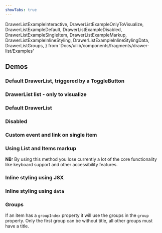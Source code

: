 ```yaml
---
showTabs: true
---
```


  DrawerListExampleInteractive,
  DrawerListExampleOnlyToVisualize,
  DrawerListExampleDefault,
  DrawerListExampleDisabled,
  DrawerListExampleSingleItem,
  DrawerListExampleMarkup,
  DrawerListExampleInlineStyling,
  DrawerListExampleInlineStylingData,
  DrawerListGroups,
} from 'Docs/uilib/components/fragments/drawer-list/Examples'

## Demos

### Default DrawerList, triggered by a ToggleButton

<DrawerListExampleInteractive />

### DrawerList list - only to visualize

<DrawerListExampleOnlyToVisualize />

### Default DrawerList

<DrawerListExampleDefault />

### Disabled

<DrawerListExampleDisabled />

### Custom event and link on single item

<DrawerListExampleSingleItem />

### Using List and Items markup

**NB:** By using this method you lose currently a lot of the core functionality like keyboard support and other accessibility features.

<DrawerListExampleMarkup />

### Inline styling using JSX

<DrawerListExampleInlineStyling />

### Inline styling using `data`

<DrawerListExampleInlineStylingData />

### Groups

If an item has a `groupIndex` property it will use the groups in the `group` property. Only the first group can be without title, all other groups must have a title.

<DrawerListGroups />
